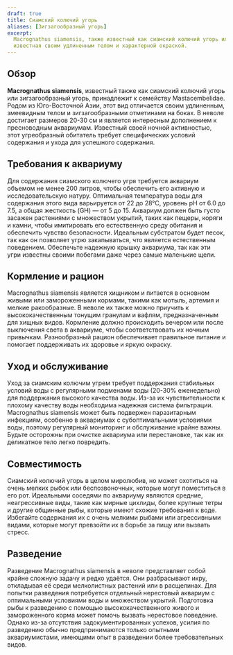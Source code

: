 ```yaml
---
draft: true
title: Сиамский колючий угорь
aliases: [Зигзагообразный угорь]
excerpt:
  Macrognathus siamensis, также известный как сиамский колючий угорь или зигзагообразный угорь, — это ночная рыба,
  известная своим удлиненным телом и характерной окраской.
---
```


## Обзор

**Macrognathus siamensis**, известный также как сиамский колючий угорь или зигзагообразный угорь, принадлежит к
семейству Mastacembelidae. Родом из Юго-Восточной Азии, этот вид отличается своим удлиненным, змеевидным телом и
зигзагообразными отметинами на боках. В неволе достигает размеров 20-30 см и является интересным дополнением к
пресноводным аквариумам. Известный своей ночной активностью, этот угреобразный обитатель требует специфических условий
содержания и ухода для успешного содержания.

## Требования к аквариуму

Для содержания сиамского колючего угря требуется аквариум объемом не менее 200 литров, чтобы обеспечить его активную и
исследовательскую натуру. Оптимальная температура воды для содержания этого вида варьируется от 22 до 28°C, уровень pH
от 6.0 до 7.5, а общая жесткость (GH) — от 5 до 15. Аквариум должен быть густо засажен растениями с множеством укрытий,
таких как пещеры, коряги и камни, чтобы имитировать его естественную среду обитания и обеспечить чувство безопасности.
Идеальным субстратом будет песок, так как он позволяет угрю закапываться, что является естественным поведением.
Обеспечьте надежную крышку аквариума, так как эти угри известны своими побегами даже через самые маленькие щели.

## Кормление и рацион

Macrognathus siamensis является хищником и питается в основном живыми или замороженными кормами, такими как мотыль,
артемия и мелкие ракообразные. В неволе их также можно приучить к высококачественным тонущим гранулам и вафлям,
предназначенным для хищных видов. Кормление должно происходить вечером или после выключения света в аквариуме, чтобы
соответствовать их ночным привычкам. Разнообразный рацион обеспечивает правильное питание и помогает поддерживать их
здоровье и яркую окраску.

## Уход и обслуживание

Уход за сиамским колючим угрем требует поддержания стабильных условий воды с регулярными подменами воды (20-30%
еженедельно) для поддержания высокого качества воды. Из-за их чувствительности к плохому качеству воды необходима
надежная система фильтрации. Macrognathus siamensis может быть подвержен паразитарным инфекциям, особенно в аквариумах с
субоптимальными условиями воды, поэтому регулярный мониторинг и обслуживание крайне важны. Будьте осторожны при очистке
аквариума или перестановке, так как их деликатное тело легко повредить.

## Совместимость

Сиамский колючий угорь в целом миролюбив, но может охотиться на очень мелких рыбок или беспозвоночных, которые могут
поместиться в его рот. Идеальными соседями по аквариуму являются средние, неагрессивные виды, такие как мирные цихлиды,
более крупные тетры и другие общинные рыбы, которые имеют схожие требования к воде. Избегайте содержания их с очень
мелкими рыбами или агрессивными видами, которые могут превзойти их в борьбе за пищу или вызвать стресс.

## Разведение

Разведение Macrognathus siamensis в неволе представляет собой крайне сложную задачу и редко удаётся. Они разбрасывают
икру, откладывая её среди мелколистных растений или в расщелинах. Для попытки разведения потребуется отдельный
нерестовый аквариум с оптимальными условиями воды и множеством укрытий. Подготовка рыбы к разведению с помощью
высококачественного живого и замороженного корма может помочь вызвать нерестовое поведение. Однако из-за отсутствия
задокументированных успехов, усилия по разведению обычно предпринимаются только опытными аквариумистами, имеющими опыт в
разведении более требовательных видов.
